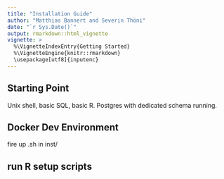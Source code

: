 ```yaml
---
title: "Installation Guide"
author: "Matthias Bannert and Severin Thöni"
date: "`r Sys.Date()`"
output: rmarkdown::html_vignette
vignette: >
  %\VignetteIndexEntry{Getting Started}
  %\VignetteEngine{knitr::rmarkdown}
  \usepackage[utf8]{inputenc}
---
```


## Starting Point

Unix shell, basic SQL, basic R. 
Postgres with dedicated schema running. 

## Docker Dev Environment

fire up .sh in inst/

## run R setup scripts










